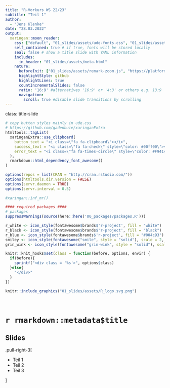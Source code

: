 ```yaml
---
title: "R-Vorkurs WS 22/23"
subtitle: "Teil 1"
author: 
  - "Jens Klenke"
date: "28.03.2022"
output:
  xaringan::moon_reader:
    css: ["default", "01_slides/assets/ude-fonts.css", "01_slides/assets/ude.css"]
    self_contained: true # if true, fonts will be stored locally
    seal: false # show a title slide with YAML information
    includes:
      in_header: "01_slides/assets/meta.html"
    nature:
      beforeInit: ["01_slides/assets/remark-zoom.js", "https://platform.twitter.com/widgets.js"]
      highlightStyle: github
      highlightLines: true
      countIncrementalSlides: false
      ratio: '16:9' #alternatives '16:9' or '4:3' or others e.g. 13:9
      navigation:
        scroll: true #disable slide transitions by scrolling
---
```

class: title-slide
```r
# copy button styles mainly in ude.css 
# https://github.com/gadenbuie/xaringanExtra
htmltools::tagList(
  xaringanExtra::use_clipboard(
    button_text = "<i class=\"fa fa-clipboard\"></i>",
    success_text = "<i class=\"fa fa-check\" style=\"color: #00ff00\"></i>",
    error_text = "<i class=\"fa fa-times-circle\" style=\"color: #F94144\"></i>"
  ),
  rmarkdown::html_dependency_font_awesome()
)
```

```r
options(repos = list(CRAN = "http://cran.rstudio.com/"))
options(htmltools.dir.version = FALSE)
options(servr.daemon = TRUE)
options(servr.interval = 0.5)

#xaringan::inf_mr()

#### required packages ####
# packages
suppressWarnings(source(here::here('00_packages/packages.R')))

r_white <- icon_style(fontawesome$brands$'r-project', fill = "white")
r_black <- icon_style(fontawesome$brands$'r-project', fill = "black")
r_blue <- icon_style(fontawesome$brands$'r-project', fill = "#004c93")
smiley <- icon_style(fontawesome("smile", style = "solid"), scale = 2, fill = "#004c93")
grin_wink <- icon_style(fontawesome("grin-wink", style = "solid"), scale = 2, fill = "#004c93")
```

```r
knitr::knit_hooks$set(class = function(before, options, envir) {
  if(before){
    sprintf("<div class = '%s'>", options$class)
  }else{
    "</div>"
  }
})
```


```r
knitr::include_graphics("01_slides/assets/R_logo.svg.png")
```

<br> 

#  `r rmarkdown::metadata$title`
## Slides

.pull-right-3[

- Teil 1
- Teil 2
- Teil 3

]

<!-- ###  [Teil 1](01_slides/vorkurs_1.html)

### [Teil 2](01_slides/vorkurs_2.html)

### [Teil 3](01_slides/vorkurs_3.html) -->
